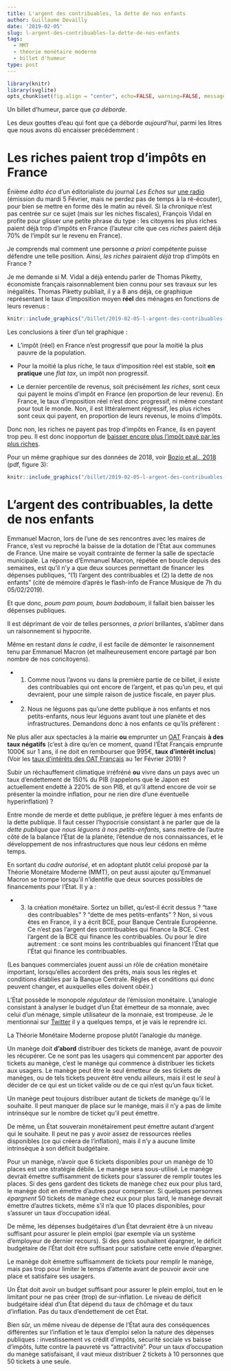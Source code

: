 ```yaml
---
title: L'argent des contribuables, la dette de nos enfants
author: Guillaume Devailly
date: '2019-02-05'
slug: l-argent-des-contribuables-la-dette-de-nos-enfants
tags:
  - MMT
  - théorie monétaire moderne
  - billet d'humeur
type: post
---
```


```r
library(knitr)
library(svglite)
opts_chunk$set(fig.align = "center", echo=FALSE, warning=FALSE, message=FALSE)
```

Un billet d'humeur, parce que *ça déborde*.

Les deux gouttes d'eau qui font que ça déborde *aujourd'hui*, parmi les litres que nous avons dû encaisser précédemment :

# Les riches paient trop d’impôts en France

Énième *édito éco* d'un éditorialiste du journal *Les Echos* sur [une radio](https://www.radioclassique.fr/radio/emissions/la-matinale-economique/l-edito-economique/) (émission du mardi 5 Février, mais ne perdez pas de temps à la ré-écouter), pour bien se mettre en forme dès le matin au réveil.
Si la chronique n'est pas centrée sur ce sujet (mais sur les niches fiscales), François Vidal en profite pour glisser une petite phrase du type : les citoyens les plus riches paient déjà trop d’impôts en France (l'auteur cite que ces *riches* paient déjà 70% de l'impôt sur le revenu en France).

Je comprends mal
comment une personne *a priori* compétente puisse défendre une telle position. Ainsi, *les riches* pairaient *déjà* trop d’impôts en France ?

Je me demande si M. Vidal a déjà entendu parler de Thomas Piketty, économiste français raisonnablement bien connu pour ses travaux sur les
inégalités.
Thomas Piketty publiait, il y a 8 ans déjà, ce graphique représentant le taux d'imposition moyen **réel** des ménages
en fonctions de leurs revenus :

```r
knitr::include_graphics("/billet/2019-02-05-l-argent-des-contribuables-la-dette-de-nos-enfants_files/revol-fiscale.png")
```

Les conclusions à tirer d'un tel graphique :

* L'impôt (réel) en France n'est progressif que pour la moitié la plus pauvre de la population.

* Pour la moitié la plus riche, le taux d'imposition réel est stable, 
soit **en pratique** une *flat tax*,  un impôt non progressif.

* Le dernier percentile de revenus, soit précisément *les riches*,
sont ceux qui payent le moins d’impôt en France (en proportion de leur revenu). En France, le taux d'imposition réel n'est donc 
progressif, ni même constant pour tout le monde. Non, il est littéralement régressif, les plus riches 
sont ceux qui payent, en proportion de leurs revenus, le moins d’impôts.

Donc non, les riches ne payent pas trop d'impôts en France, ils en payent trop peu.
Il est donc inopportun de [baisser encore plus l'impôt payé par les plus riches](https://www.lemonde.fr/politique/article/2018/10/12/les-ultrariches-grands-gagnants-de-la-fiscalite-macron_5368373_823448.html). 

Pour un même graphique sur des données de 2018, voir [Bozio et al., 2018](https://wid.world/document/trois-decennies-inegalites-et-redistribution-en-france-1990-2018-wid-world-issue-brief-2018-2/) (pdf, figure 3):


```r
knitr::include_graphics("/billet/2019-02-05-l-argent-des-contribuables-la-dette-de-nos-enfants_files/revol-fiscale-2018.png")
```

# L'argent des contribuables, la dette de nos enfants

Emmanuel Macron, lors de l'une de ses rencontres avec les maires de France, s'est vu reproché
la baisse de la dotation de l'État aux communes de France. Une maire se voyait contrainte de 
fermer la salle de spectacle municipale.
La réponse d'Emmanuel Macron, répétée en boucle depuis 
des semaines,  est qu'il n'y a que deux sources
permettant de financer les dépenses publiques,
"(1) l'argent des contribuables et (2) la dette de nos enfants" (cité de mémoire d'après le flash-info de France Musique de 7h du 05/02/2019). 

Et que donc, *poum pam poum, boum badaboum*, il fallait bien baisser les dépenses publiques.

Il est déprimant de voir de telles personnes, *a priori* brillantes, 
s’abîmer dans un raisonnement si hypocrite.

Même en restant *dans le cadre*, il est facile de démonter le raisonnement tenu par Emmanuel Macron
(et malheureusement encore partagé par bon nombre de nos concitoyens).

* (1) Comme nous l'avons vu dans la première partie de ce billet,
il existe des contribuables qui ont encore de l'argent, et pas qu'un peu, et qui devraient, pour
une simple raison de justice fiscale, en payer plus.

* (2) Nous ne léguons pas qu'une dette publique à nos enfants et nos petits-enfants, nous leur léguons
avant tout une planète et des infrastructures. Demandons donc à nos enfants ce qu'ils préfèrent :

Ne plus aller aux spectacles à la mairie  **ou** emprunter un
[OAT](https://fr.wikipedia.org/wiki/Obligation_assimilable_du_Tr%C3%A9sor)
Français **à des taux négatifs**
(c'est à dire qu'en ce moment, quand l'État Français emprunte 1000€ sur 1 ans,
il ne doit en rembourser que 995€, **taux d’intérêt  inclus**)(Voir les
[taux d'intérêts des OAT Français](https://www.banque-france.fr/statistiques/taux-et-cours/taux-indicatifs-des-bons-du-tresor-et-oat)
au 1er Février 2019) ?

Subir un réchauffement climatique irréfréné **ou** 
vivre dans un pays avec un taux d'endettement de 150% du PIB 
(rappelons que le Japon est actuellement endetté à 220% de son PIB, 
et qu'il attend encore de voir se présenter la moindre inflation,
pour ne rien dire d'une éventuelle hyperinflation) ?

Entre monde de merde et dette publique, je préfère léguer à mes enfants de la dette publique.
Il faut cesser l'hypocrisie consistant à ne parler que de la 
*dette publique que nous léguons à nos petits-enfants*, sans mettre de l'autre côté de 
la balance l'État de la planète, l’étendue de nos connaissances,
et le développement de nos infrastructures que nous leur cédons en même temps.

En sortant du *cadre autorisé*, et en adoptant plutôt celui proposé par la Théorie
Monétaire Moderne (MMT), on peut aussi ajouter qu'Emmanuel Macron se trompe lorsqu'il n'identifie
que deux sources possibles de financements pour l'État. Il y a :

* (3) la création monétaire. Sortez un billet, qu'est-il écrit dessus ? "taxe des contribuables" ?
"dette de mes petits-enfants" ?
Non, si vous êtes en France, il y a écrit BCE, pour Banque Centrale Européenne. 
Ce n'est pas l'argent des contribuables qui finance la BCE.
C'est l'argent de la BCE qui finance les contribuables.
Ou pour le dire autrement : ce sont moins les contribuables qui financent l'État
que l'État qui finance les contribuables.

(Les banques commerciales jouent aussi un rôle de création monétaire important, 
lorsqu'elles accordent des prêts, mais sous les règles et conditions établies par la Banque Centrale.
Règles et conditions qui donc peuvent changer, et auxquelles elles doivent obéir.)

L'État possède le monopole *régulateur* de l'émission monétaire.
L'analogie consistant à analyser le budget d'un État émetteur de sa monnaie, avec celui
d'un ménage, simple utilisateur de la monnaie, est trompeuse. Je le mentionnai sur
[Twitter](https://twitter.com/Billbis_/status/1084024853710204928) 
il y a quelques temps, et je vais le reprendre ici.

La Théorie Monétaire Moderne propose plutôt l'analogie du manège.

Un manège doit **d'abord** distribuer des tickets de manège, avant de pouvoir les récupérer.
Ce ne sont pas les usagers qui commencent par apporter des tickets au manège, c'est le manège qui
commence à distribuer les tickets aux usagers.
Le manège peut être le seul émetteur de ses tickets de manèges,
ou de tels tickets peuvent être vendu ailleurs, mais il est le *seul* à décider de ce qui 
est un ticket valide ou de ce qui n'est qu'un faux ticket.

Un manège peut toujours distribuer autant de tickets de manège qu'il le souhaite. Il peut manquer de place sur le manège, mais il n'y a pas de limite intrinsèque sur le nombre de ticket qu'il peut émettre.

De même, un État souverain monétairement peut émettre autant d'argent qui le souhaite. Il peut ne pas y avoir assez de ressources réelles disponibles (ce qui créera de l'inflation), mais il n'y a aucune limite intrinsèque à son déficit budgétaire.

Pour un manège, n'avoir que 6 tickets disponibles pour un manège de 10 places est une stratégie débile. Le manège sera sous-utilisé. Le manège devrait émettre suffisamment de tickets pour s'assurer de remplir toutes les places. Si des gens gardent des tickets de manège chez eux pour plus tard, le manège doit en émettre d'autres pour compenser. Si quelques personnes *épargnent* 50 tickets de manège chez eux pour plus tard, le manège devrait émettre d'autres tickets, même s'il n'a que 10 places disponibles, pour s'assurer un taux d'occupation idéal.

De même, les dépenses budgétaires d'un État devraient être à un niveau suffisant pour assurer le plein emploi (par exemple via un système d'employeur de dernier recours). Si des gens souhaitent épargner, le déficit budgétaire de l'État doit être suffisant pour satisfaire cette envie d'épargner.

Le manège doit émettre suffisamment de tickets pour remplir le manège, mais pas trop pour limiter le temps d'attente avant de pouvoir avoir une place et satisfaire ses usagers.

Un État doit avoir un budget suffisant pour assurer le plein emploi, tout en le limitant pour ne pas créer (trop) de sur-inflation. Le niveau de déficit budgétaire idéal d'un État dépend du taux de chômage et du taux d'inflation. Pas du taux d'endettement de cet État. 

Bien sûr, un même niveau de dépense de l'État aura des conséquences différentes sur l'inflation et le taux d'emploi selon la nature des dépenses publiques : investissement vs crédit d'impôts, sécurité sociale vs baisse d'impôts, lutte contre la pauvreté vs "attractivité". Pour un taux d’occupation du manège satisfaisant, il vaut mieux distribuer 2 tickets à 10 personnes que 50 tickets à une seule.

